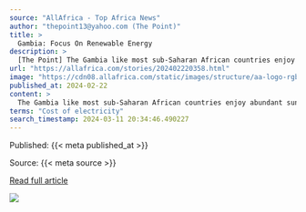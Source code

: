 ```yaml
---
source: "AllAfrica - Top Africa News"
author: "thepoint13@yahoo.com (The Point)"
title: >
  Gambia: Focus On Renewable Energy
description: >
  [The Point] The Gambia like most sub-Saharan African countries enjoy abundant sunshine throughout the whole year. This means that they are at a better chance to exploit the endless opportunities that renewable energy has come to offer.
url: "https://allafrica.com/stories/202402220358.html"
image: "https://cdn08.allafrica.com/static/images/structure/aa-logo-rgba-no-text-square.png"
published_at: 2024-02-22
content: >
  The Gambia like most sub-Saharan African countries enjoy abundant sunshine throughout the whole year. This means that they are at a better chance to exploit the endless opportunities that renewable e… [+3301 chars]
terms: "Cost of electricity"
search_timestamp: 2024-03-11 20:34:46.490227
---
```



Published: {{< meta published_at >}}


Source: {{< meta source >}}


[Read full article]({{< meta url >}}){target='_blank'}



![](`r rmarkdown::metadata$image[1]`)
